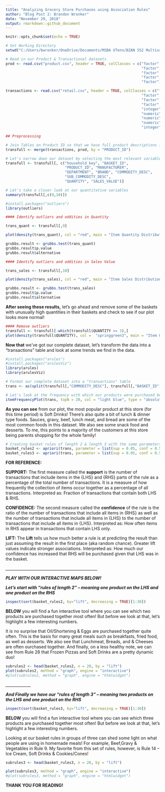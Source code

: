 ---
title: "Analyzing Grocery Store Purchases using Association Rules"
author: "Blog Post 2: Brandon Wronker"
date: "November 29, 2018"
output: rmarkdown::github_document
---

```{r setup, include=FALSE}
knitr::opts_chunk$set(echo = TRUE)
```


```{r}

# Set Working Directory
setwd("C:/Users/bwronker/OneDrive/Documents/MSBA UTenn/BZAN 552 Multivariate/Posts")

# Read in our Product & Transactional datasets
prod <- read.csv("product.csv", header = TRUE, colClasses = c("factor",
                                                              "factor",
                                                              "factor",
                                                              "factor",
                                                              "factor"))

transactions <- read.csv("retail.csv", header = TRUE, colClasses = c("factor",
                                                              "factor",
                                                              "factor",
                                                              "factor",
                                                              "integer",
                                                              "numeric",
                                                              "numeric",
                                                              "numeric",
                                                              "integer"))

```


```{r}

## Preprocessing

# Join Tables on Product ID so that we have full product descriptions in our baskets
transfull <- merge(transactions, prod, by = "PRODUCT_ID")

# Let's narrow down our dataset by selecting the most relevant variables
transfull <- transfull[, c("household_key", "BASKET_ID", 
                           "PRODUCT_ID", "MANUFACTURER", 
                           "DEPARTMENT", "BRAND", "COMMODITY_DESC", 
                           "SUB_COMMODITY_DESC", 
                           "QUANTITY", "SALES_VALUE")]

# Let's take a closer look at our quantitative variables
summary(transfull[,c(9,10)])

#install.packages("outliers")
library(outliers)

#### Identify outliers and oddities in Quantity

trans_quant <- transfull[,9]

plot(density(trans_quant), col = "red", main = "Item Quantity Distribution", xlab = "Quantity")

grubbs.result <- grubbs.test(trans_quant)
grubbs.result$p.value
grubbs.result$alternative

#### Identify outliers and oddities in Sales Value

trans_sales <- transfull[,10]

plot(density(trans_sales), col = "red", main = "Item Sales Distribution", xlab = "Sales Value")

grubbs.result <- grubbs.test(trans_sales)
grubbs.result$p.value
grubbs.result$alternative
```

**After seeing these results,** let's go ahead and remove some of the baskets with unusually high quantities in their baskets and check to see if our plot looks more normal!

```{r}
#### Remove outliers
transfull <- transfull[-which(transfull$QUANTITY >= 3),]
plot(density(transfull$QUANTITY), col =  "springgreen3", main = "Item Quantity Distribution", xlab = "Quantity")

```

**Now that** we've got our complete dataset, let's transform the data into a "transactions" table and look at some trends we find in the data.

```{r}

#install.packages("arules")
#install.packages("arulesViz")
library(arules)
library(arulesViz)

# Format our complete dataset into a "transactions" table
trans <- as(split(transfull[,"COMMODITY_DESC"], transfull[,"BASKET_ID"]), "transactions")

# Let's look at the frequency with which our products were purchased before we do our Market Basket Analysis
itemFrequencyPlot(trans, topN = 20, col = "light blue", type = "absolute", horiz = TRUE, xlab = "Item Frequency (counts)", main = "Frequency of Commodity Purchased")

```

**As you can see** from our plot, the most popular product at this store (for this time period) is Soft Drinks! There's also quite a bit of lunch & dinner type foods. Sauces, gravy, beef, lunch meat, and bread are some of the most common foods in this dataset. We also see some snack food and desserts. To me, this points to a majority of the customers at this store being parents shopping for the whole family!

```{r results = "hide"}

# Creating basket rules of length 2 & length 3 with the same parameters for Confidence and Support
basket_rules2 <- apriori(trans, parameter = list(sup = 0.05, conf = 0.5, target="rules", minlen = 2, maxlen = 2))
basket_rules3 <- apriori(trans, parameter = list(sup = 0.05, conf = 0.5, target="rules", minlen = 3, maxlen = 3))

```

**FOR REFERENCE:**

**SUPPORT:** The first measure called the **support** is the number of transactions that include items in the {LHS} and {RHS} parts of the rule as a percentage of the total number of transactions. It is a measure of how frequently the collection of items occur together as a percentage of all transactions. 
Interpreted as: Fraction of transactions that contain both LHS & RHS.

**CONFIDENCE:** The second measure called the **confidence** of the rule is the ratio of the number of transactions that include all items in {RHS} as well as the number of transactions that include all items in {LHS} to the number of transactions that include all items in {LHS}.
Interpreted as: How often items in RHS appear in transactions that contain LHS only.

**LIFT:** The **Lift** tells us how much better a rule is at predicting the result than just assuming the result in the first place (aka random chance). Greater lift values indicate stronger associations.
Interpreted as: How much our confidence has increased that RHS will be purchased given that LHS was in the basket.

*_______________________________________________*

***PLAY WITH OUR INTERACTIVE MAPS BELOW!***

***Let's start with "rules of length 2" -- meaning one product on the LHS and one product on the RHS***

```{r}

inspect(sort(basket_rules2, by="lift", decreasing = TRUE)[1:30])

```

**BELOW** you will find a fun interactive tool where you can see which two products are purchased together most often! But before we look at that, let's highlight a few interesting numbers. 

It is no surprise that Oil/Shortening & Eggs are purchased together quite often. This is the basis for many great meals such as breakfasts, fried food, as well as desserts. We also see that Lunchmeat, Breads, and & Cheeses are often ourchased together. And finally, on a less healthy note, we can see from Rule 28 that Frozen Pizzas and Soft Drinks are a pretty dynamic duo!

```{r}

subrules2 <- head(basket_rules2, n = 20, by = "lift")
plot(subrules2, method = "graph", engine = "interactive")
#plot(subrules2, method = "graph", engine = "htmlwidget")

```

*_____________*

***And Finally we have our "rules of length 3" -- meaning two products on the LHS and one product on the RHS***

```{r}

inspect(sort(basket_rules3, by="lift", decreasing = TRUE)[1:30])

```

**BELOW** you will find a fun interactive tool where you can see which three products are purchased together most often! But before we look at that, let's highlight a few interesting numbers. 

Looking at our basket rules in groups of three can shed some light on what people are using in homemade meals! For example, Beef,Gravy & Vegetables in Rule 9. My favorite from this set of rules, however, is Rule 14 -- Ice Cream, Soft Drinks & Cookies/Cones!

```{r}

subrules3 <- head(basket_rules3, n = 20, by = "lift")

plot(subrules3, method = "graph", engine = "interactive")
#plot(subrules3, method = "graph", engine = "htmlwidget")

```

**THANK YOU FOR READING!**

